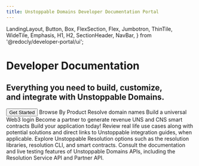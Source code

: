```yaml
---
title: Unstoppable Domains Developer Documentation Portal
---
```


  LandingLayout,
  Button,
  Box,
  FlexSection,
  Flex,
  Jumbotron,
  ThinTile,
  WideTile,
  Emphasis,
  H1,
  H2,
  SectionHeader,
  NavBar,
} from '@redocly/developer-portal/ui';



<NavBar location={props.location} standalone={false} />

<Jumbotron className="padding-top-bottom-20">
  <H1 className="margin-top-bottom-20">Developer Documentation</H1>
  <H2 className="margin-top-bottom-20">Everything you need to build, customize, <br/>and integrate with Unstoppable Domains.</H2>
  <Flex p={20} justifyContent="center">
     <Button variant="contained" size="xlarge" color="primary" to="getting-started/index.md">
      Get Started
    </Button>
  </Flex>
</Jumbotron>
<Box my={25}>
  <SectionHeader className="margin-top-bottom-30 padding-top-bottom-10">
    <Emphasis>Browse By Product</Emphasis>
  </SectionHeader>
  <FlexSection justifyContent="space-around" flexWrap="wrap">
    <WideTile to="resolution/overview.md" header="Resolution" className="margin-top-bottom-20">
        Resolve domain names
    </WideTile>
    <WideTile to="login-with-unstoppable/index.md" header="Identity" className="margin-top-bottom-20">
        Build a universal Web3 login
    </WideTile>
    <WideTile to="partner/index.md" header="Partner API" className="margin-top-bottom-20">
        Become a partner to generate revenue
    </WideTile>
    <WideTile to="smart-contracts/overview/uns-architecture-overview.md" header="Smart Contracts" className="margin-top-bottom-20">
        UNS and CNS smart contracts
    </WideTile>
  </FlexSection>
  <SectionHeader className="margin-top-bottom-30">
    Build your <Emphasis> application </Emphasis> today!
  </SectionHeader>
  <FlexSection justifyContent="space-around" flexWrap="wrap" className="padding-top-bottom-20">
    <ThinTile to="use-cases/index.mdx" icon={usecase} header="Use Cases">
        Review real life use cases along with potential solutions and
        direct links to Unstoppable integration guides, when applicable.
    </ThinTile>
    <ThinTile to="developer-toolkit/index.md" icon={toolkit} header="Unstoppable Resolution">
        Explore Unstoppable Resolution options such as the resolution libraries,
        resolution CLI, and smart contracts.
    </ThinTile>
    <ThinTile to="openapi/resolution.page.yaml" icon={apiref} header="API Reference">
        Consult the documentation and live testing features of Unstoppable Domains APIs,
        including the Resolution Service API and Partner API.
    </ThinTile>
  </FlexSection>
  <FlexSection justifyContent="space-around" flexWrap="wrap">
    <DeveloperSurvey/>
  </FlexSection>
</Box>
